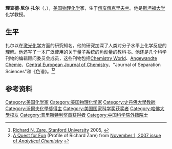 {{Infobox scientist  
|name = 理查德·扎尔<br />Richard Zare
|image =  Richard Zare (cropped).jpg
|caption = 
|birth_date = {{birth date and age|1939|11|19|mf=y}}
|birth_place = {{USA}}[[俄亥俄州|俄亥俄州]][[克里夫兰_(俄亥俄州)|克里夫兰]]
|residence = {{USA}}
|nationality = {{USA}}
|death_date = 
|death_place = 
|field       = [[化学|化学]]
|work_institution = [[斯坦福大学|斯坦福大学]]
|alma_mater = [[哈佛大学|哈佛大学]]
|doctoral_advisor = Dudley Herschbach
|doctoral_students = Hongkun Park<br />Peter Rakitzis <br />[[威廉·辛普森|威廉·辛普森]]
|known_for  = 
|prizes =  [[沃爾夫化學獎|沃爾夫化學獎]]
|religion = [[犹太教|犹太教]]
|footnotes = 
}}
'''理查德·尼尔·扎尔'''（{{lang-en|'''Richard Neil Zare'''}}，{{bd|1939年|11月19日}}），[[美国|美国]][[物理化学|物理化学]]家，生于[[俄亥俄|俄亥俄]][[克里夫兰_(俄亥俄州)|克里夫兰]]。他是[[斯坦福大学|斯坦福大学]]化学教授。

==生平==
扎尔以在[[激光化学|激光化学]]方面的研究知名，他的研究加深了人类对分子水平上化学反应的理解。他还写了一本广泛使用的关于量子系统的角动量的教科书。他还是几个科学刊物的编辑顾问委员会成员，这些刊物包括[[Royal_Society_of_Chemistry#Publications|Chemistry World]]、[[Angewandte_Chemie|Angewandte Chemie]]、[[Central_European_Journal_of_Chemistry|Central European Journal of Chemistry]]、"Journal of Separation Sciences"和《色谱》。<ref>[http://www.rsc.org/delivery/_ArticleLinking/DisplayHTMLArticleforfree.cfm?JournalCode=AN&Year=2005&ManuscriptID=b504927j&Iss=6 Richard N. Zare, Stanford University] 2005, {{doi|10.1039/b504927j}}</ref><ref>[http://www.stanford.edu/group/Zarelab/zare/071101_InMyShoes.pdf A Quest for Fun] {{Wayback|url=http://www.stanford.edu/group/Zarelab/zare/071101_InMyShoes.pdf |date=20121021185652 }} (Profile of Richard Zare) from [http://pubs.acs.org/toc/ancham/79/21 November 1, 2007 issue of ''Analytical Chemistry''] {{Wayback|url=http://pubs.acs.org/toc/ancham/79/21 |date=20190609142129 }} {{doi|10.1021/ac071983m}}</ref>

==参考资料==
{{reflist}}

{{Winners of the National Medal of Science|chemistry}}
{{普里斯特利奖章获得者}}
{{沃尔夫化学奖}}
{{中国科学院外籍院士}}
{{Authority control}}
{{DEFAULTSORT:Zare, Richard}}
[[Category:美国化学家|Category:美国化学家]]
[[Category:美国物理化学家|Category:美国物理化学家]]
[[Category:史丹佛大學教師|Category:史丹佛大學教師]]
[[Category:沃爾夫化學獎得主|Category:沃爾夫化學獎得主]]
[[Category:美国国家科学奖获奖者|Category:美国国家科学奖获奖者]]
[[Category:哈佛大學校友|Category:哈佛大學校友]]
[[Category:普里斯特利奖章获得者|Category:普里斯特利奖章获得者]]
[[Category:中国科学院外籍院士|Category:中国科学院外籍院士]]